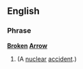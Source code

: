 ==English==
===Phrase===
'''[[Broken]] [[Arrow]]'''

# {{US|euphemism}} {{alternative spelling of|broken arrow}} (A [[nuclear]] [[accident]].)